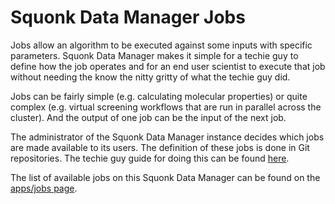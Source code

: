 
<Head>
  <title>Data Manager User Documentation - Description of deployed jobs</title>
</Head>

<DocsNav />

# Squonk Data Manager Jobs

Jobs allow an algorithm to be executed against some inputs with specific parameters. Squonk Data Manager makes it simple
for a techie guy to define how the job operates and for an end user scientist to execute that job without needing the know
the nitty gritty of what the techie guy did.

Jobs can be fairly simple (e.g. calculating molecular properties) or quite complex
(e.g. virtual screening workflows that are run in parallel across the cluster).
And the output of one job can be the input of the next job.

The administrator of the Squonk Data Manager instance decides which jobs are made available to its users.
The definition of these jobs is done in Git repositories. The techie guy guide for doing this can be found
[here](https://informaticsmatters.gitlab.io/mini-apps-data-tier/0-7/creating-new-jobs.html).

The list of available jobs on this Squonk Data Manager can be found on the
[apps/jobs page](/run).


